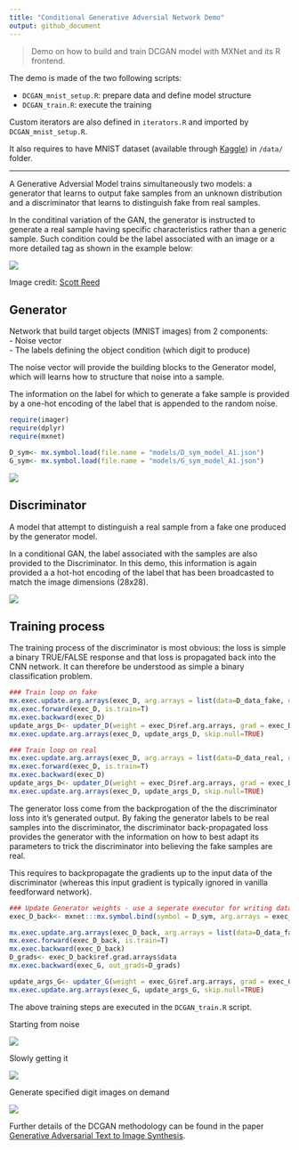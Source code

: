 ---
title: "Conditional Generative Adversial Network Demo"
output: github_document
---

> Demo on how to build and train DCGAN model with MXNet and its R frontend.  

The demo is made of the two following scripts: 

- `DCGAN_mnist_setup.R`: prepare data and define model structure
- `DCGAN_train.R`: execute the training

Custom iterators are also defined in `iterators.R` and imported by `DCGAN_mnist_setup.R`. 

It also requires to have MNIST dataset (available through [Kaggle](https://www.kaggle.com/c/digit-recognizer/data)) in `/data/` folder. 

*** 

A Generative Adversial Model trains simultaneously two models: a generator that learns to output fake samples from an unknown distribution and a discriminator that learns to distinguish fake from real samples. 

In the conditinal variation of the GAN, the generator is instructed to generate a real sample having specific characteristics rather than a generic sample. Such condition could be the label associated with an image or a more detailed tag as shown in the example below: 

![](www/dcgan_network.jpg)

Image credit: [Scott Reed](https://github.com/reedscot/icml2016)

## Generator 

Network that build target objects (MNIST images) from 2 components:  
- Noise vector  
- The labels defining the object condition (which digit to produce)

The noise vector will provide the building blocks to the Generator model, which will learns how to structure that noise into a sample. 

The information on the label for which to generate a fake sample is provided by a one-hot encoding of the label that is appended to the random noise. 

```{r, include=FALSE}
require(imager)
require(dplyr)
require(mxnet)
```

```{r, echo=FALSE}

D_sym<- mx.symbol.load(file.name = "models/D_sym_model_A1.json")
G_sym<- mx.symbol.load(file.name = "models/G_sym_model_A1.json")

```

![](www/Generator.png)

## Discriminator

A model that attempt to distinguish a real sample from a fake one produced by the generator model. 

In a conditional GAN, the label associated with the samples are also provided to the Discriminator. In this demo, this information is again provided a a hot-hot encoding of the label that has been broadcasted to match the image dimensions (28x28). 

![](www/Discriminator.png)

## Training process

The training process of the discriminator is most obvious: the loss is simple a binary TRUE/FALSE response and that loss is propagated back into the CNN network. It can therefore be understood as simple a binary classification problem. 

```{r, eval=F}
### Train loop on fake
mx.exec.update.arg.arrays(exec_D, arg.arrays = list(data=D_data_fake, digit=D_digit_fake, label=mx.nd.array(rep(0, batch_size))), match.name=TRUE)
mx.exec.forward(exec_D, is.train=T)
mx.exec.backward(exec_D)
update_args_D<- updater_D(weight = exec_D$ref.arg.arrays, grad = exec_D$ref.grad.arrays)
mx.exec.update.arg.arrays(exec_D, update_args_D, skip.null=TRUE)

### Train loop on real
mx.exec.update.arg.arrays(exec_D, arg.arrays = list(data=D_data_real, digit=D_digit_real, label=mx.nd.array(rep(1, batch_size))), match.name=TRUE)
mx.exec.forward(exec_D, is.train=T)
mx.exec.backward(exec_D)
update_args_D<- updater_D(weight = exec_D$ref.arg.arrays, grad = exec_D$ref.grad.arrays)
mx.exec.update.arg.arrays(exec_D, update_args_D, skip.null=TRUE)
```

The generator loss come from the backprogation of the the discriminator loss into it's generated output. By faking the generator labels to be real samples into the discriminator, the discriminator back-propagated loss provides the generator with the information on how to best adapt its parameters to trick the discriminator into believing the fake samples are real. 

This requires to backpropagate the gradients up to the input data of the discriminator (whereas this input gradient is typically ignored in vanilla feedforward network). 

```{r, eval=F}
### Update Generator weights - use a seperate executor for writing data gradients
exec_D_back<- mxnet:::mx.symbol.bind(symbol = D_sym, arg.arrays = exec_D$arg.arrays, aux.arrays = exec_D$aux.arrays, grad.reqs = rep("write", length(exec_D$arg.arrays)), ctx = devices)

mx.exec.update.arg.arrays(exec_D_back, arg.arrays = list(data=D_data_fake, digit=D_digit_fake, label=mx.nd.array(rep(1, batch_size))), match.name=TRUE)
mx.exec.forward(exec_D_back, is.train=T)
mx.exec.backward(exec_D_back)
D_grads<- exec_D_back$ref.grad.arrays$data
mx.exec.backward(exec_G, out_grads=D_grads)

update_args_G<- updater_G(weight = exec_G$ref.arg.arrays, grad = exec_G$ref.grad.arrays)
mx.exec.update.arg.arrays(exec_G, update_args_G, skip.null=TRUE)
```

The above training steps are executed in the `DCGAN_train.R` script. 

Starting from noise

![](www/CGAN_iter_1.png)

Slowly getting it

![](www/CGAN_iter_200.png)

Generate specified digit images on demand

![](www/CGAN_iter_2400.png)

Further details of the DCGAN methodology can be found in the paper [Generative Adversarial Text to Image Synthesis](https://arxiv.org/abs/1605.05396). 